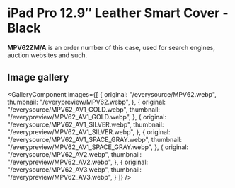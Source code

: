 
# iPad Pro 12.9″ Leather Smart Cover - Black

<Callout type='info' emoji='👉🏻'>**MPV62ZM/A** is an order number of this case, used for search engines, auction websites and such.</Callout>

## Image gallery

<GalleryComponent
    images={[
      {
        original: "/everysource/MPV62.webp",
        thumbnail: "/everypreview/MPV62.webp",
      },
      {
        original: "/everysource/MPV62_AV1_GOLD.webp",
        thumbnail: "/everypreview/MPV62_AV1_GOLD.webp",
      },
      {
        original: "/everysource/MPV62_AV1_SILVER.webp",
        thumbnail: "/everypreview/MPV62_AV1_SILVER.webp",
      },
      {
        original: "/everysource/MPV62_AV1_SPACE_GRAY.webp",
        thumbnail: "/everypreview/MPV62_AV1_SPACE_GRAY.webp",
      },
      {
        original: "/everysource/MPV62_AV2.webp",
        thumbnail: "/everypreview/MPV62_AV2.webp",
      },
      {
        original: "/everysource/MPV62_AV3.webp",
        thumbnail: "/everypreview/MPV62_AV3.webp",
      }
    ]}
  />
